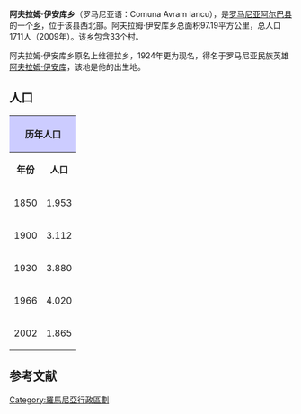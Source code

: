 {{Infobox settlement
|name          =阿夫拉姆·伊安库乡
|settlement_type        =乡
|other_name             =
<!-- images and maps  ----------->
|image_skyline          =
|imagesize              =
|image_caption          = 
|image_map              =Avram Iancu jud Alba.png
|mapsize                = 
|map_caption            = 在阿尔巴县的位置
|pushpin_map            = Romania
|pushpin_label_position =above
|pushpin_mapsize        =
|pushpin_map_caption    = 所在位置
|coordinates_region     = RO
|subdivision_type       = 国家
|subdivision_name       = 罗马尼亚
|subdivision_type1      = [[罗马尼亚行政区划|县]]
|subdivision_name1      = 阿尔巴县
|area_magnitude         = 
|unit_pref                = 
|area_footnotes           =
|area_total_km2           =
|population_as_of               =2002
|population_footnotes           =<ref>{{ro icon}} [http://recensamant.referinte.transindex.ro/?pg=3&id=15 "Avram Iancu"] {{webarchive|url=https://web.archive.org/web/20120310203735/http://recensamant.referinte.transindex.ro/?pg=3&id=15 |date=2012-03-10 }}, at the [http://adatbank.transindex.ro/ Erdélyi Magyar Adatbank]'s [http://recensamant.referinte.transindex.ro/ ''Recensământ 2002'']  {{webarchive|url=https://web.archive.org/web/20120320124003/http://recensamant.referinte.transindex.ro/ |date=2012-03-20 }}; Retrieved on September 4, 2009</ref>
|population_note                =
|population_total               =1865
|population_density_km2         =
<!-- General information  --------------->
|timezone               =[[Eastern_European_Time|EET]]
|utc_offset             = +2
|timezone_DST        = [[Eastern_European_Summer_Time|EEST]]
|utc_offset_DST         = +3
|latd=46|latm=23|lats=|latNS=N
|longd=22|longm=47|longs=|longEW=E
|elevation_footnotes    =  <!--for references: use  tags-->
|elevation_m            =
|elevation_ft           =
<!-- Area/postal codes & others -------->
|postal_code_type       = 
|postal_code            =
|area_code              =
}}
'''阿夫拉姆·伊安库乡'''（罗马尼亚语：Comuna Avram Iancu），是[[罗马尼亚|罗马尼亚]][[阿尔巴县|阿尔巴县]]的一个[[乡_(罗马尼亚)|乡]]，位于该县西北部。阿夫拉姆·伊安库乡总面积97.19平方公里，总人口1711人（2009年）。该乡包含33个村。

阿夫拉姆·伊安库乡原名上维德拉乡，1924年更为现名，得名于罗马尼亚民族英雄[[阿夫拉姆·伊安库|阿夫拉姆·伊安库]]，该地是他的出生地。

== 人口 ==
{| class="toccolours" style="margin: 0 1em 0 1em;" width="60%" 
|-
! align="center" colspan="2" style="background:#ccccff;" | '''历年人口'''
! align="center" colspan="7" style="background:#ccccff;" | '''人口组成'''
|-
!'''年份'''
!'''人口'''
![[罗马尼亚人|罗马尼亚人]]
![[马扎尔人|马扎尔人]]
![[日耳曼人|日耳曼人]]
!其他
|-   align="center"
| Height="12,75" | 1850
 | 1.953
 | 1.953
 | -
 | -
 | -
|-   align="center"
| Height="12,75" | 1900
 | 3.112
 | 3.089
 | 3
 | -
 | 20
|-   align="center"
| Height="12,75" | 1930
 | 3.880     
 | 3.872
 | 3
 | -
 | 5
|-   align="center"
| Height="12,75" | 1966
 | 4.020
 | 3.931
 | 1
 | 1
 | 87
|-   align="center"
| Height="12,75" | 2002
 | 1.865
 | 1.772
 | 1
 | 2
 | 90
|}

==参考文献==
{{reflist}}

{{Alba County}}

[[Category:羅馬尼亞行政區劃|Category:羅馬尼亞行政區劃]]